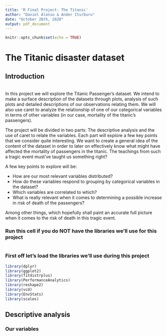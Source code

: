 ```yaml
---
title: 'R Final Project: The Titanic'
author: "Daniel Alonso & Ander Iturburu"
date: "October 28th, 2020"
output: pdf_document
---
```


```r
knitr::opts_chunk$set(echo = TRUE)
```

# The Titanic disaster dataset\

## Introduction\
\
In this project we will explore the Titanic Passenger’s dataset. We intend to make a surface description of the datasets
through plots, analysis of such plots and detailed descriptions of our observations relating them. We will also use caret to analyze the relationship of one of our categorical variables in terms of other variables (in our case, mortality of the titanic’s passengers).\

The project will be divided in two parts: The descriptive analysis and the use of caret to relate the variables. Each part will explore a few key points that we consider quite interesting. We want to create a general idea of the content of the dataset in order to later on effectively know what might have affected the mortality of passengers in the titanic. The teachings from such a tragic event must’ve taught us something right? \

A few key points to explore will be:

  - How are our most relevant variables distributed?
  - How do these variables respond to grouping by categorical variables in the dataset?
  - Which variables are correlated to which?
  - What is really relevant when it comes to determining a possible increase in risk of death of the passengers?\

Among other things, which hopefully shall paint an accurate full picture when it comes to the risk of death in this tragic event. \

### Run this cell if you do NOT have the libraries we'll use for this project

```r

```

### First off let's load the libraries we'll use during this project

```r
library(dplyr)
library(ggplot2)
library(fitdistrplus)
library(PerformanceAnalytics)
library(reshape2)
library(vcd)
library(EnvStats)
library(scales)
```

## Descriptive analysis

### Our variables
